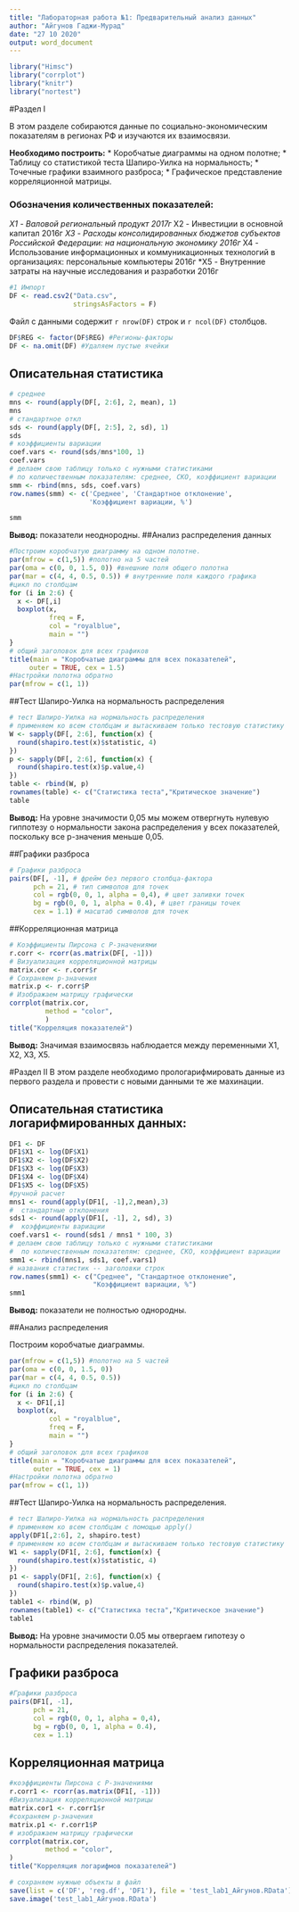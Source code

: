 ---
title: "Лабораторная работа №1: Предварительный анализ данных"
author: "Айгунов Гаджи-Мурад"
date: "27 10 2020"
output: word_document
---

```{r}
library("Himsc")
library("corrplot")
library("knitr")
library("nortest")
```
#Раздел I

В этом разделе собираются данные по социально-экономическим показателям в регионах РФ и изучаются их взаимосвязи.


**Необходимо построить:**
* Коробчатые диаграммы на одном полотне;
* Таблицу со статистикой теста Шапиро-Уилка на нормальность;
* Точечные графики взаимного разброса;
* Графическое представление корреляционной матрицы.

### Обозначения количественных показателей:
*X1 - Валовой региональный продукт 2017г
*X2 - Инвестиции в основной капитал 2016г
*X3 - Расходы консолидированных бюджетов субъектов Российской Федерации: на национальную экономику 2016г
*X4 - Использование информационных и коммуникационных технологий в организациях: персональные компьютеры 2016г
*X5 - Внутренние затраты на научные исследования и разработки 2016г

```{r}
#1 Импорт
DF <- read.csv2("Data.csv",
                stringsAsFactors = F)

```

Файл с данными содержит `r nrow(DF)` строк и `r ncol(DF)` столбцов.

```{r}
DF$REG <- factor(DF$REG) #Регионы-факторы
DF <- na.omit(DF) #Удаляем пустые ячейки

```

## Описательная статистика 

```{r}
# среднее
mns <- round(apply(DF[, 2:6], 2, mean), 1)
mns
# стандартное откл
sds <- round(apply(DF[, 2:5], 2, sd), 1)
sds
# коэффициенты вариации
coef.vars <- round(sds/mns*100, 1)
coef.vars
# делаем свою таблицу только с нужными статистиками 
# по количественным показателям: среднее, СКО, коэффициент вариации
smm <- rbind(mns, sds, coef.vars)
row.names(smm) <- c('Среднее', 'Стандартное отклонение',
                    'Коэффициент вариации, %')

smm

```
**Вывод:** показатели неоднородны. 
##Анализ распределения данных


```{r}
#Построим коробчатую диаграмму на одном полотне.
par(mfrow = c(1,5)) #полотно на 5 частей
par(oma = c(0, 0, 1.5, 0)) #внешние поля общего полотна
par(mar = c(4, 4, 0.5, 0.5)) # внутренние поля каждого графика
#цикл по столбцам
for (i in 2:6) {
  x <- DF[,i]
  boxplot(x,
          freq = F,
          col = "royalblue",
          main = "")
}
# общий заголовок для всех графиков
title(main = "Коробчатые диаграммы для всех показателей", 
     outer = TRUE, cex = 1.5)
#Настройки полотна обратно
par(mfrow = c(1, 1))

```
##Тест Шапиро-Уилка на нормальность распределения

```{r}
# тест Шапиро-Уилка на нормальность распределения
# применяем ко всем столбцам и вытаскиваем только тестовую статистику
W <- sapply(DF[, 2:6], function(x) {
  round(shapiro.test(x)$statistic, 4)
})
p <- sapply(DF[, 2:6], function(x) {
  round(shapiro.test(x)$p.value,4)
})
table <- rbind(W, p)
rownames(table) <- c("Статистика теста","Критическое значение")
table

```
**Вывод:** На уровне значимости 0,05 мы можем отвергнуть нулевую гиппотезу о нормальности закона распределения у всех показателей, поскольку все  p-значения меньше 0,05.

##Графики разброса 

```{r}
# Графики разброса
pairs(DF[, -1], # фрейм без первого столбца-фактора
      pch = 21, # тип символов для точек
      col = rgb(0, 0, 1, alpha = 0,4), # цвет заливки точек
      bg = rgb(0, 0, 1, alpha = 0.4), # цвет границы точек
      cex = 1.1) # масштаб символов для точек
```
##Корреляционная матрица

```{r}
# Коэффициенты Пирсона с Р-значениями
r.corr <- rcorr(as.matrix(DF[, -1]))
# Визуализация корреляционной матрицы
matrix.cor <- r.corr$r
# Сохраняем p-значения
matrix.p <- r.corr$P
# Изображаем матрицу графически
corrplot(matrix.cor,
         method = "color",
         )
title("Корреляция показателей")

```
**Вывод:** Значимая взаимосвязь наблюдается между переменными X1, X2, X3, X5.

#Раздел II
В этом разделе необходимо прологарифмировать данные из первого раздела и провести с новыми данными те же махинации.

## Описательная статистика логарифмированных данных:

```{r}
DF1 <- DF
DF1$X1 <- log(DF$X1)
DF1$X2 <- log(DF$X2)
DF1$X3 <- log(DF$X3)
DF1$X4 <- log(DF$X4)
DF1$X5 <- log(DF$X5)
#ручной расчет
mns1 <- round(apply(DF1[, -1],2,mean),3)
#  стандартные отклонения
sds1 <- round(apply(DF1[, -1], 2, sd), 3)
#  коэффициенты вариации
coef.vars1 <- round(sds1 / mns1 * 100, 3)
# делаем свою таблицу только с нужными статистиками 
#  по количественным показателям: среднее, СКО, коэффициент вариации
smm1 <- rbind(mns1, sds1, coef.vars1)
# названия статистик -- заголовки строк
row.names(smm1) <- c("Среднее", "Стандартное отклонение",
                     "Коэффициент вариации, %")
smm1

```

**Вывод:** показатели не полностью однородны.

##Анализ распределения

Построим коробчатые диаграммы.

```{r}
par(mfrow = c(1,5)) #полотно на 5 частей
par(oma = c(0, 0, 1.5, 0))
par(mar = c(4, 4, 0.5, 0.5))
#цикл по столбцам
for (i in 2:6) {
  x <- DF1[,i]
  boxplot(x,
          col = "royalblue",
          freq = F,
          main = "")
}
# общий заголовок для всех графиков
title(main = "Коробчатые диаграммы для всех показателей", 
      outer = TRUE, cex = 1)
#Настройки полотна обратно
par(mfrow = c(1, 1))

```
##Тест Шапиро-Уилка на нормальность распределения.

```{r}
# тест Шапиро-Уилка на нормальность распределения
# применяем ко всем столбцам с помощью apply()
apply(DF1[,2:6], 2, shapiro.test)
# применяем ко всем столбцам и вытаскиваем только тестовую статистику
W1 <- sapply(DF1[, 2:6], function(x) {
  round(shapiro.test(x)$statistic, 4)
})
p1 <- sapply(DF1[, 2:6], function(x) {
  round(shapiro.test(x)$p.value,4)
})
table1 <- rbind(W, p)
rownames(table1) <- c("Статистика теста","Критическое значение")
table1

```
**Вывод:** На уровне значимости 0.05 мы отвергаем гипотезу о нормальности распределения показателей.

## Графики разброса

```{r}
#Графики разброса
pairs(DF1[, -1],
      pch = 21,
      col = rgb(0, 0, 1, alpha = 0,4),
      bg = rgb(0, 0, 1, alpha = 0.4),
      cex = 1.1)

```



## Корреляционная матрица

```{r}
#коэффициенты Пирсона с Р-значениями
r.corr1 <- rcorr(as.matrix(DF1[, -1]))
#Визуализация корреляционной матрицы
matrix.cor1 <- r.corr1$r
#сохраняем p-значения
matrix.p1 <- r.corr1$P
# изображаем матрицу графически
corrplot(matrix.cor,
         method = "color",
)
title("Корреляция логарифмов показателей")

```


```{r}
# сохраняем нужные объекты в файл
save(list = c('DF', 'reg.df', 'DF1'), file = 'test_lab1_Айгунов.RData')
save.image('test_lab1_Айгунов.RData')


```














